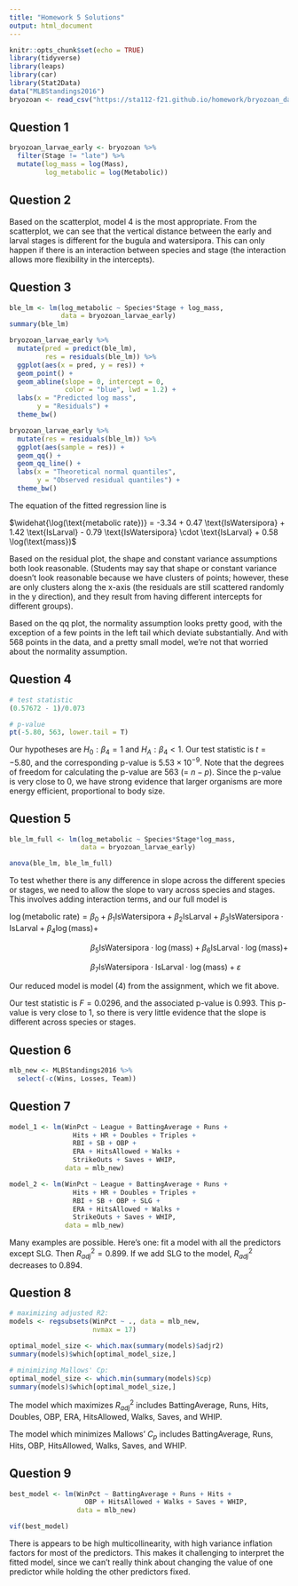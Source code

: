```yaml
---
title: "Homework 5 Solutions"
output: html_document
---
```


```r
knitr::opts_chunk$set(echo = TRUE)
library(tidyverse)
library(leaps)
library(car)
library(Stat2Data)
data("MLBStandings2016")
bryozoan <- read_csv("https://sta112-f21.github.io/homework/bryozoan_data.csv")

```

## Question 1

```r
bryozoan_larvae_early <- bryozoan %>%
  filter(Stage != "late") %>%
  mutate(log_mass = log(Mass), 
         log_metabolic = log(Metabolic))
```

## Question 2

Based on the scatterplot, model 4 is the most appropriate. From the scatterplot, we can see that the vertical distance between the early and larval stages is different for the bugula and watersipora. This can only happen if there is an interaction between species and stage (the interaction allows more flexibility in the intercepts).


## Question 3

```r
ble_lm <- lm(log_metabolic ~ Species*Stage + log_mass, 
             data = bryozoan_larvae_early)
summary(ble_lm)

bryozoan_larvae_early %>%
  mutate(pred = predict(ble_lm),
         res = residuals(ble_lm)) %>%
  ggplot(aes(x = pred, y = res)) +
  geom_point() +
  geom_abline(slope = 0, intercept = 0, 
              color = "blue", lwd = 1.2) +
  labs(x = "Predicted log mass",
       y = "Residuals") +
  theme_bw()

bryozoan_larvae_early %>%
  mutate(res = residuals(ble_lm)) %>%
  ggplot(aes(sample = res)) +
  geom_qq() +
  geom_qq_line() +
  labs(x = "Theoretical normal quantiles",
       y = "Observed residual quantiles") +
  theme_bw()
```

The equation of the fitted regression line is 

$\widehat{\log(\text{metabolic rate})} = -3.34 + 0.47 \text{IsWatersipora} + 1.42 \text{IsLarval} - 0.79 \text{IsWatersipora} \cdot \text{IsLarval} + 0.58 \log(\text{mass})$

Based on the residual plot, the shape and constant variance assumptions both look reasonable. (Students may say that shape or constant variance doesn't look reasonable because we have clusters of points; however, these are only clusters along the x-axis (the residuals are still scattered randomly in the y direction), and they result from having different intercepts for different groups).

Based on the qq plot, the normality assumption looks pretty good, with the exception of a few points in the left tail which deviate substantially. And with 568 points in the data, and a pretty small model, we're not that worried about the normality assumption.


## Question 4

```r
# test statistic
(0.57672 - 1)/0.073

# p-value
pt(-5.80, 563, lower.tail = T)
```

Our hypotheses are $H_0: \beta_4 = 1$ and $H_A: \beta_4 < 1$. Our test statistic is $t = -5.80$, and the corresponding p-value is $5.53 \times 10^{-9}$. Note that the degrees of freedom for calculating the p-value are 563 (= $n-p$). Since the p-value is very close to 0, we have strong evidence that larger organisms are more energy efficient, proportional to body size.

## Question 5

```r
ble_lm_full <- lm(log_metabolic ~ Species*Stage*log_mass,
                  data = bryozoan_larvae_early)

anova(ble_lm, ble_lm_full)
```

To test whether there is any difference in slope across the different species or stages, we need to allow the slope to vary across species and stages. This involves adding interaction terms, and our full model is

$\log(\text{metabolic rate}) = \beta_0 + \beta_1 \text{IsWatersipora} + \beta_2 \text{IsLarval} + \beta_3 \text{IsWatersipora} \cdot \text{IsLarval} + \beta_4 \log(\text{mass}) +$ 

$\hspace{4cm} \beta_5 \text{IsWatersipora} \cdot \log(\text{mass}) + \beta_6 \text{IsLarval} \cdot \log(\text{mass}) +$ 

$\hspace{4cm} \beta_7 \text{IsWatersipora} \cdot \text{IsLarval} \cdot \log(\text{mass}) + \varepsilon$

Our reduced model is model (4) from the assignment, which we fit above.

Our test statistic is $F = 0.0296$, and the associated p-value is 0.993. This p-value is very close to 1, so there is very little evidence that the slope is different across species or stages.

## Question 6

```r
mlb_new <- MLBStandings2016 %>%
  select(-c(Wins, Losses, Team))
```

## Question 7

```r
model_1 <- lm(WinPct ~ League + BattingAverage + Runs + 
                Hits + HR + Doubles + Triples +
                RBI + SB + OBP +
                ERA + HitsAllowed + Walks + 
                StrikeOuts + Saves + WHIP,
              data = mlb_new)

model_2 <- lm(WinPct ~ League + BattingAverage + Runs + 
                Hits + HR + Doubles + Triples +
                RBI + SB + OBP + SLG + 
                ERA + HitsAllowed + Walks + 
                StrikeOuts + Saves + WHIP,
              data = mlb_new)
```

Many examples are possible. Here's one: fit a model with all the predictors except SLG. Then $R^2_{adj} = 0.899$. If we add SLG to the model, $R^2_{adj}$ decreases to 0.894.


## Question 8

```r
# maximizing adjusted R2:
models <- regsubsets(WinPct ~ ., data = mlb_new,
                     nvmax = 17)

optimal_model_size <- which.max(summary(models)$adjr2)
summary(models)$which[optimal_model_size,]

# minimizing Mallows' Cp:
optimal_model_size <- which.min(summary(models)$cp)
summary(models)$which[optimal_model_size,]
```

The model which maximizes $R^2_{adj}$ includes BattingAverage, Runs, Hits, Doubles, OBP, ERA, HitsAllowed, Walks, Saves, and WHIP.

The model which minimizes Mallows' $C_p$ includes BattingAverage, Runs, Hits, OBP, HitsAllowed, Walks, Saves, and WHIP.

## Question 9

```r
best_model <- lm(WinPct ~ BattingAverage + Runs + Hits + 
                   OBP + HitsAllowed + Walks + Saves + WHIP,
                 data = mlb_new)

vif(best_model)
```

There is appears to be high multicollinearity, with high variance inflation factors for most of the predictors. This makes it challenging to interpret the fitted model, since we can't really think about changing the value of one predictor while holding the other predictors fixed.